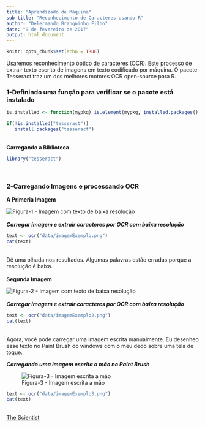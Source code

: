 ```yaml
---
title: "Aprendizado de Máquina"
sub-title: "Reconhecimento de Caracteres usando R"
author: "Delermando Branquinho Filho"
date: "9 de fevereiro de 2017"
output: html_document
---
```


```r
knitr::opts_chunk$set(echo = TRUE)
```

Usaremos reconhecimento óptico de caracteres (OCR). Este processo de extrair texto escrito de imagens em texto codificado por máquina. O pacote Tesseract traz um dos melhores motores OCR open-source para R.


### 1-Definindo uma função para verificar se o pacote está instalado

```r
is.installed <- function(mypkg) is.element(mypkg, installed.packages()[,1]) 

if(!is.installed("tesseract"))
   install.packages("tesseract")
```

<BR>
**Carregando a Biblioteca**
```r
library("tesseract")
```
<BR>

### 2-Carregando Imagens e processando OCR

**A Primeria Imagem**

![Figura-1 - Imagem com texto de baixa resolução](data/imagemExemplo.png)
<BR><BR>
***Carregar imagem  e extrair caracteres por OCR com baixa resolução***

```r
text <- ocr("data/imagemExemplo.png")
cat(text)
```
<BR>
Dê uma olhada nos resultados. Algumas palavras estão erradas porque a resolução é baixa.
<BR>
<BR>
**Segunda Imagem**

![Figura-2 - Imagem com texto de baixa resolução](data/imagemExemplo2.png)
<BR><BR>
***Carregar imagem  e extrair caracteres por OCR com baixa resolução***

```r
text <- ocr("data/imagemExemplo2.png")
cat(text)
```

<br>
Agora, você pode carregar uma imagem escrita manualmente.
Eu desenheo esse texto no Paint Brush do windows com o meu dedo sobre uma tela de toque.

***Carregando uma imagem escrita a mão no Paint Brush***

![Figura-3 - Imagem escrita a mão](data/imagemExemplo3.png)

```r
text <- ocr("data/imagemExemplo3.png")
cat(text)
```


<BR>
[The Scientist](http://www.thescientist.com.br)
<BR><BR>
